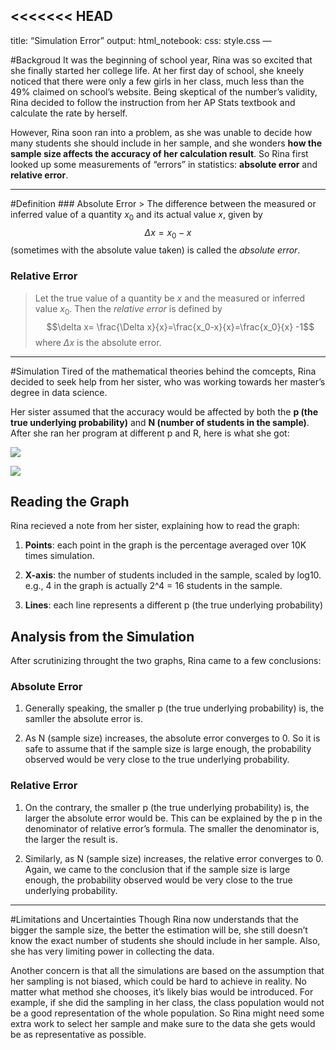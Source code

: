 <<<<<<< HEAD
---
title: "Simulation Error"
output:
  html_notebook:
    css: style.css
---

#Backgroud
  It was the beginning of school year, Rina was so excited that she  finally started her college life. At her first day of school, she kneely noticed that there were only a few girls in her class, much less than the 49% claimed on school's website. Being skeptical of the number's validity, Rina decided to follow the instruction from her AP Stats textbook and calculate the rate by herself. 
  
  However, Rina soon ran into a problem, as she was unable to decide how many students she should include in her sample, and she wonders __how the sample size affects the accuracy of her calculation result__. So Rina first looked up some measurements of "errors" in statistics: __absolute error__ and __relative error__.

***
#Definition
### Absolute Error
> The difference between the measured or inferred value of a quantity $x_0$ and its actual value $x$, given by $$\Delta x =x_{0}-x$$ (sometimes with the absolute value taken) is called the _absolute error_.

### Relative Error
> Let the true value of a quantity be $x$ and the measured or inferred value $x_0$. Then the _relative error_ is defined by $$\delta x= \frac{\Delta x}{x}=\frac{x_0-x}{x}=\frac{x_0}{x} -1$$ where $\Delta x$ is the absolute error.

***
#Simulation
  Tired of the mathematical theories behind the comcepts, Rina decided to seek help from her sister, who was working towards her master's degree in data  science. 
  
  Her sister assumed that the accuracy would be affected by both the __p (the true underlying probability)__ and __N (number of students in the sample)__. After she ran her program at different p and R, here is what she got:
  
![](absolute error.jpg) 

![](relative error.jpg) 

## Reading the Graph
Rina recieved a note from her sister, explaining how to read the graph:

1. __Points__: each point in the graph is the percentage averaged over 10K times simulation.

2. __X-axis__: the number of students included in the sample, scaled by log10. e.g., 4 in the graph is actually 2^4 = 16 students in the sample.

3. __Lines__: each line represents a different p (the true underlying probability)


## Analysis from the Simulation
  After scrutinizing throught the two graphs, Rina came to a few conclusions:
 
### Absolute Error
1.  Generally speaking, the smaller p (the true underlying probability) is, the samller the absolute error is.

2. As N (sample size) increases, the absolute error converges to 0. So it is safe to assume that if the sample size is large enough, the probability observed would be very close to the true underlying probability.

### Relative Error
1.  On the contrary, the smaller p (the true underlying probability) is, the larger the absolute error would be. This can be explained by the p in the denominator of relative error's formula. The smaller the denominator is, the larger the result is.

2. Similarly, as N (sample size) increases, the relative error converges to 0. Again, we came to the conclusion that if the sample size is large enough, the probability observed would be very close to the true underlying probability.

***
#Limitations and Uncertainties
  Though Rina now understands that the bigger the sample size, the better the estimation will be, she still doesn't know the exact number of students she should include in her sample. Also, she has very limiting power in collecting the data.

  Another concern is that all the simulations are based on the assumption that her sampling is not biased, which could be hard to achieve in reality. No matter what  method she chooses, it's likely bias would be introduced. For example, if she did the sampling in her class,  the class population would not be a good representation of the whole population. So Rina might need some extra work to select her sample and make sure to the data she gets would be as representative as possible.